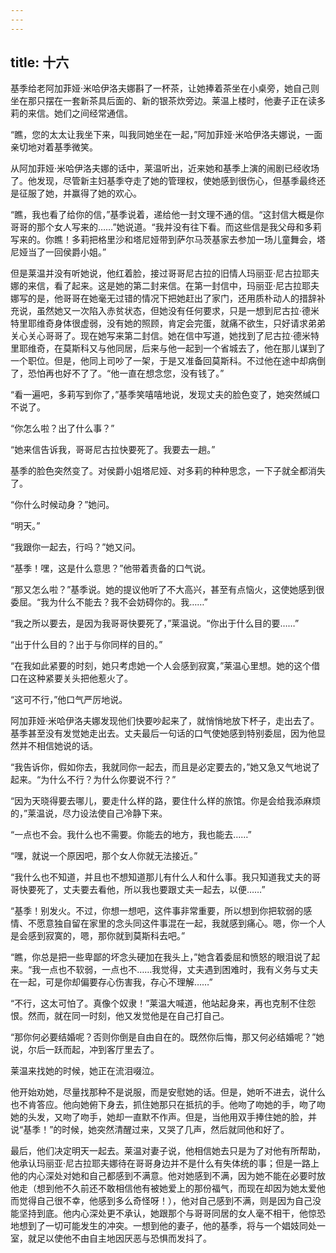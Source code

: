 ```yaml
---
---
---
```

title: 十六
---




基季给老阿加菲娅·米哈伊洛夫娜斟了一杯茶，让她捧着茶坐在小桌旁，她自己则坐在那只摆在一套新茶具后面的、新的银茶炊旁边。莱温上楼时，他妻子正在读多莉的来信。她们之间经常通信。

“瞧，您的太太让我坐下来，叫我同她坐在一起，”阿加菲娅·米哈伊洛夫娜说，一面亲切地对着基季微笑。

从阿加菲娅·米哈伊洛夫娜的话中，莱温听出，近来她和基季上演的闹剧已经收场了。他发现，尽管新主妇基季夺走了她的管理权，使她感到很伤心，但基季最终还是征服了她，并赢得了她的欢心。

“瞧，我也看了给你的信，”基季说着，递给他一封文理不通的信。“这封信大概是你哥哥的那个女人写来的……”她说道。“我并没有往下看。而这些信是我父母和多莉写来的。你瞧！多莉把格里沙和塔尼娅带到萨尔马茨基家去参加一场儿童舞会，塔尼娅当了一回侯爵小姐。”

但是莱温并没有听她说，他红着脸，接过哥哥尼古拉的旧情人玛丽亚·尼古拉耶夫娜的来信，看了起来。这是她的第二封来信。在第一封信中，玛丽亚·尼古拉耶夫娜写的是，他哥哥在她毫无过错的情况下把她赶出了家门，还用质朴动人的措辞补充说，虽然她又一次陷入赤贫状态，但她没有任何要求，只是一想到尼古拉·德米特里耶维奇身体很虚弱，没有她的照顾，肯定会完蛋，就痛不欲生，只好请求弟弟关心关心哥哥了。现在她写来第二封信。她在信中写道，她找到了尼古拉·德米特里耶维奇，在莫斯科又与他同居，后来与他一起到一个省城去了，他在那儿谋到了一个职位。但是，他同上司吵了一架，于是又准备回莫斯科。不过他在途中却病倒了，恐怕再也好不了了。“他一直在想念您，没有钱了。”

“看一遍吧，多莉写到你了，”基季笑嘻嘻地说，发现丈夫的脸色变了，她突然缄口不说了。

“你怎么啦？出了什么事？”

“她来信告诉我，哥哥尼古拉快要死了。我要去一趟。”

基季的脸色突然变了。对侯爵小姐塔尼娅、对多莉的种种思念，一下子就全都消失了。

“你什么时候动身？”她问。

“明天。”

“我跟你一起去，行吗？”她又问。

“基季！嘿，这是什么意思？”他带着责备的口气说。

“那又怎么啦？”基季说。她的提议他听了不大高兴，甚至有点恼火，这使她感到很委屈。“我为什么不能去？我不会妨碍你的。我……”

“我之所以要去，是因为我哥哥快要死了，”莱温说。“你出于什么目的要……”

“出于什么目的？出于与你同样的目的。”

“在我如此紧要的时刻，她只考虑她一个人会感到寂寞，”莱温心里想。她的这个借口在这种紧要关头把他惹火了。

“这可不行，”他口气严厉地说。

阿加菲娅·米哈伊洛夫娜发现他们快要吵起来了，就悄悄地放下杯子，走出去了。基季甚至没有发觉她走出去。丈夫最后一句话的口气使她感到特别委屈，因为他显然并不相信她说的话。

“我告诉你，假如你去，我就同你一起去，而且是必定要去的，”她又急又气地说了起来。“为什么不行？为什么你要说不行？”

“因为天晓得要去哪儿，要走什么样的路，要住什么样的旅馆。你是会给我添麻烦的，”莱温说，尽力设法使自己冷静下来。

“一点也不会。我什么也不需要。你能去的地方，我也能去……”

“嘿，就说一个原因吧，那个女人你就无法接近。”

“我什么也不知道，并且也不想知道那儿有什么人和什么事。我只知道我丈夫的哥哥快要死了，丈夫要去看他，所以我也要跟丈夫一起去，以便……”

“基季！别发火。不过，你想一想吧，这件事非常重要，所以想到你把软弱的感情、不愿意独自留在家里的念头同这件事混在一起，我就感到痛心。嗯，你一个人是会感到寂寞的，嗯，那你就到莫斯科去吧。”

“瞧，你总是把一些卑鄙的坏念头硬加在我头上，”她含着委屈和愤怒的眼泪说了起来。“我一点也不软弱，一点也不……我觉得，丈夫遇到困难时，我有义务与丈夫在一起，可是你却偏要存心伤害我，存心不理解……”

“不行，这太可怕了。真像个奴隶！”莱温大喊道，他站起身来，再也克制不住怨恨。然而，就在同一时刻，他又发觉他是在自己打自己。

“那你何必要结婚呢？否则你倒是自由自在的。既然你后悔，那又何必结婚呢？”她说，尔后一跃而起，冲到客厅里去了。

莱温来找她的时候，她正在流泪啜泣。

他开始劝她，尽量找那种不是说服，而是安慰她的话。但是，她听不进去，说什么也不肯答应。他向她俯下身去，抓住她那只在抵抗的手。他吻了吻她的手，吻了吻她的头发，又吻了吻手，她却一直默不作声。但是，当他用双手捧住她的脸，并说“基季！”的时候，她突然清醒过来，又哭了几声，然后就同他和好了。

最后，他们决定明天一起去。莱温对妻子说，他相信她去只是为了对他有所帮助，他承认玛丽亚·尼古拉耶夫娜待在哥哥身边并不是什么有失体统的事；但是一路上他的内心深处对她和自己都感到不满意。他对她感到不满，因为她不能在必要时放他走（想到他不久前还不敢相信他有被她爱上的那份福气，而现在却因为她太爱他而觉得自己很不幸，他感到多么奇怪呀！），他对自己感到不满，则是因为自己没能坚持到底。他内心深处更不承认，她跟那个与哥哥同居的女人毫不相干，他惊恐地想到了一切可能发生的冲突。一想到他的妻子，他的基季，将与一个娼妓同处一室，就足以使他不由自主地因厌恶与恐惧而发抖了。